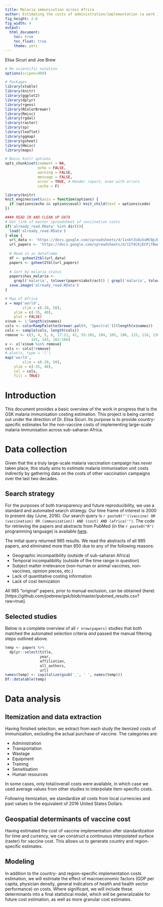 ```yaml
---
title: Malaria immunisation across Africa
author: Estimating the costs of administration/implementation (a work in progress)
fig_height: 2.6
fig_width: 4
output:
  html_document:
    toc: true
    toc_float: true
    theme: yeti
---
```


Elisa Sicuri and Joe Brew

```r
# No scientific notation
options(scipen=999)

# Packages 
library(xtable)
library(knitr)
library(ggplot2) 
library(dplyr)
library(rgeos)
library(RColorBrewer)
library(Rmisc)
library(rgdal)
library(raster)
library(sp)
library(leaflet)
library(ggmap)
library(gsheet)
library(Hmisc)
library(maps)

# Basic knitr options
opts_chunk$set(comment = NA, 
               echo = FALSE, 
               warning = FALSE, 
               message = FALSE, 
               error = TRUE, # Render report, even with errors
               cache = F)

```

```r
library(knitr)
knit_engines$set(asis = function(options) {
  if (options$echo && options$eval) knit_child(text = options$code)
})
```


```r
#### READ IN AND CLEAN UP DATA
# Get link of master spreadsheet of vaccination costs
if('already_read.RData' %in% dir()){
  load('already_read.RData')
} else {
  url_data <- 'https://docs.google.com/spreadsheets/d/1inbYJUdu5uMC0pJOJAA25QCUZ6xFyvWmldjChWlGZok/edit?usp=sharing'
  url_papers <- 'https://docs.google.com/spreadsheets/d/1If4C6jECPifBweOCsdlQm4E7pC3xTf_B_Blt2ufWYQo/edit?usp=sharing'
  
  # Read in as dataframe
  df <- gsheet2tbl(url_data)
  papers <- gsheet2tbl(url_papers)
  
  # Sort by malaria status
  papers$has_malaria <- 
    grepl('malaria', tolower(papers$abstract)) | grepl('malaria', tolower(papers$title))
  save.image('already_read.RData')
}

```

```r
# Map of Africa
x = map('world', 
        xlim = c(-20, 50),
    ylim = c(-35, 40),
    plot = FALSE)
x$num <- 1:length(x$names)
cols <- colorRampPalette(brewer.pal(9, 'Spectral'))(length(x$names))
cols <- sample(cols, length(cols))
remove <- c(3, 4, 5, 6, 17:21, 41, 55:101, 104, 105, 106, 115, 116, 130, 131, 132, 135:138,
            141, 143, 163:166)
x <- x[!x$num %in% remove]
cols <- cols[!remove]
# plot(x, type = 'l')
map('world', 
        xlim = c(-20, 50),
    ylim = c(-35, 40),
    col = cols,
    fill = TRUE)
```

# Introduction

This document provides a basic overview of the work in progress that is the GSK malaria immunisation costing estimation. This project is being carried out under the direction of Dr. Elisa Sicuri. Its purpose is to provide country-specific estimates for the non-vaccine costs of implementing large-scale malaria immunisation across sub-saharan Africa.

# Data collection

Given that the a truly large-scale malaria vaccination campaign has _never_ taken place, this study aims to _estimate_ malaria immunisation unit costs indirectly by gathering data on the costs of other vaccination campaigns over the last two decades. 

## Search strategy

For the purposes of both transparency and future reproducibility, we use a standard and automated search strategy. Our time frame of interest is 2000 to present day (June, 2016). Our search query is `r paste0("'((vaccine) OR (vaccination) OR (immunization)) AND (cost) AND (africa)'")`. The code for retrieving the papers and abstracts from PubMed (in the `r paste0("R")` programming language) is available [here](https://github.com/joebrew/gsk/blob/master/search_pubmed.R).

The initial query returned 985 results. We read the abstracts of all 985 papers, and eliminated more than 850 due to any of the following reasons:

- Geographic incompatibility (outside of sub-saharan Africa)
- Temporal incompatibility (outside of the time range in question)
- Subject matter irrelevance (non-human or animal vaccines, non-vaccines, opinion pieces, etc.)
- Lack of quantitative costing information
- Lack of cost itemization

All 985 "original" papers, prior to manual exclusion, can be obtained (here)[https://github.com/joebrew/gsk/blob/master/pubmed_results.csv?raw=true].

## Selected studies

Below is a complete overview of all `r nrow(papers)` studies that both matched the automated selection criteria _and_ passed the manual filtering steps outlined above.

```r
temp <- papers %>%
  dplyr::select(title,
                year, 
                affiliation,
                all_authors,
                url)
names(temp) <- capitalize(gsub('_', ' ', names(temp)))
DT::datatable(temp)
```

# Data analysis

## Itemization and data extraction

Having finished selection, we extract from each study the itemized costs of immunization, excluding the actual purchase of vaccine. The categories are:

- Administration
- Transportation
- Wastage
- Equipment
- Training
- Sensitisation
- Human resources

In some cases, only total/overall costs were available, in which case we used average values from other studies to interpolate item-specific costs.

Following itemization, we standardize all costs from local currencies and past values to the equivalent of 2016 United States Dollars. 

## Geospatial determinants of vaccine cost

Having estimated the cost of vaccine implementation after standardization for time and currency, we can construct a continuous interpolated surface (raster) for vaccine cost. This allows us to generate country and region-specific estimates.


## Modeling

In addition to the country- and region-specific implementation costs estimation, we will estimate the effect of macroeconomic factors (GDP per capita, physician density, general indicators of health and health sector performance) on costs. Where significant, we will include these determinants into a final statistical model, which will be generalizable for future cost estimation, as well as more granular cost estimates.